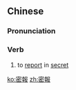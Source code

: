 {{also|密报}}
==Chinese==
{{zh-forms|s=密报}}

===Pronunciation===
{{zh-pron
|m=mìbào
|mn=bi̍t-pò
|cat=v
}}

===Verb===
{{zh-verb}}

# {{lb|zh|literary}} to [[report]] in [[secret]]

[[ko:密報]]
[[zh:密報]]